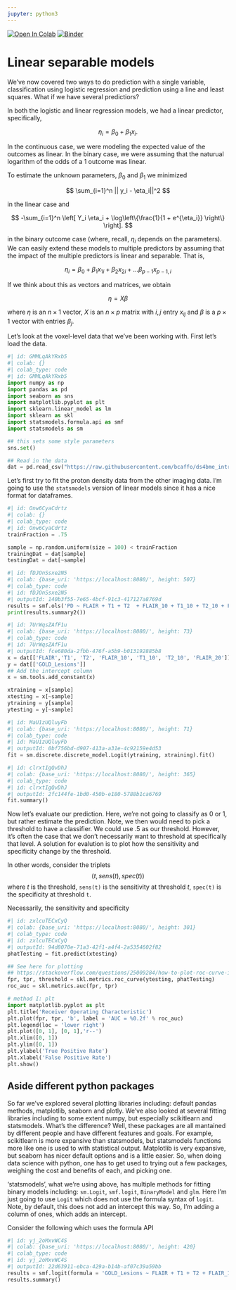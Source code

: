 ```yaml
---
jupyter: python3
---
```


<a href="https://colab.research.google.com/github/smart-stats/ds4bio_book/blob/main/book/linearSeparable.ipynb" target="_parent"><img src="https://colab.research.google.com/assets/colab-badge.svg" alt="Open In Colab"/></a>
[![Binder](https://mybinder.org/badge_logo.svg)](https://mybinder.org/v2/gh/smart-stats/ds4bio_book/HEAD)

# Linear separable models

We've now covered two ways to do prediction with a single variable, classification using logistic regression and prediction using a line and least squares. What if we have several predictiors? 

In both the logistic and linear regression models, we had a linear predictor, specifically, 

$$
\eta_i = \beta_0 + \beta_1 x_i.
$$

In the continuous case, we were modeling the expected value of the outcomes as linear. In the binary case, we were assuming that the naturual logarithm of the odds of a 1 outcome was linear. 

To estimate the unknown parameters, $\beta_0$ and $\beta_1$ we minimized

$$
\sum_{i=1}^n || y_i - \eta_i||^2 
$$

in the linear case and 

$$
-\sum_{i=1}^n \left[
  Y_i \eta_i + \log\left\{\frac{1}{1 + e^{\eta_i}} \right\} \right].
$$

in the binary outcome case (where, recall, $\eta_i$ depends on the parameters).  We can easily extend these models to multiple predictors by assuming that the impact of the multiple predictors is linear and separable. That is,

$$
\eta_i = \beta_0 + \beta_1 x_{1i} + \beta_2 x_{2i} + \ldots \beta_{p-1} x_{p-1,i}
$$

If we think about this as vectors and matrices, we obtain

$$
\eta = X \beta
$$

where $\eta$ is an $n \times 1$ vector, $X$ is an $n \times p$ matrix with $i,j$ entry $x_{ij}$ and $\beta$ is a $p\times 1$ vector with entries $\beta_j$. 

Let's look at the voxel-level data that we've been working with. First let's load the data.

```python
#| id: GMMLqAkYRxb5
#| colab: {}
#| colab_type: code
#| id: GMMLqAkYRxb5
import numpy as np
import pandas as pd
import seaborn as sns
import matplotlib.pyplot as plt
import sklearn.linear_model as lm
import sklearn as skl
import statsmodels.formula.api as smf
import statsmodels as sm

## this sets some style parameters  
sns.set()

## Read in the data 
dat = pd.read_csv("https://raw.githubusercontent.com/bcaffo/ds4bme_intro/master/data/oasis.csv")
```

Let's first try to fit the proton density data from the other imaging data. I'm going to use the `statsmodels` version of linear models since it has a nice format for dataframes.

```python
#| id: Onw6CyaCdrtz
#| colab: {}
#| colab_type: code
#| id: Onw6CyaCdrtz
trainFraction = .75

sample = np.random.uniform(size = 100) < trainFraction
trainingDat = dat[sample]
testingDat = dat[~sample]
```

```python
#| id: fDJOnSsxe2N5
#| colab: {base_uri: 'https://localhost:8080/', height: 507}
#| colab_type: code
#| id: fDJOnSsxe2N5
#| outputId: 140b3f55-7e65-4bcf-91c3-417127a8769d
results = smf.ols('PD ~ FLAIR + T1 + T2  + FLAIR_10 + T1_10 + T2_10 + FLAIR_20', data = trainingDat).fit()
print(results.summary2())
```

```python
#| id: 7UrWqsZAfF1u
#| colab: {base_uri: 'https://localhost:8080/', height: 73}
#| colab_type: code
#| id: 7UrWqsZAfF1u
#| outputId: fce680da-2fbb-476f-a5b9-b013192885b8
x = dat[['FLAIR','T1', 'T2', 'FLAIR_10', 'T1_10', 'T2_10', 'FLAIR_20']]
y = dat[['GOLD_Lesions']]
## Add the intercept column
x = sm.tools.add_constant(x)

xtraining = x[sample]
xtesting = x[~sample]
ytraining = y[sample]
ytesting = y[~sample]
```

```python
#| id: MaU1zUQluyFb
#| colab: {base_uri: 'https://localhost:8080/', height: 71}
#| colab_type: code
#| id: MaU1zUQluyFb
#| outputId: 0bf756bd-d907-413a-a31e-4c92159e4d53
fit = sm.discrete.discrete_model.Logit(ytraining, xtraining).fit()
```

```python
#| id: clrxtIgQvDhJ
#| colab: {base_uri: 'https://localhost:8080/', height: 365}
#| colab_type: code
#| id: clrxtIgQvDhJ
#| outputId: 2fc144fe-1bd0-450b-e180-5788b1ca6769
fit.summary()
```

Now let's evaluate our prediction. Here, we're not going to classify as 0 or 1, but rather estimate the prediction. Note, we then would need to pick a threshold to have a classifier. We could use .5 as our threshold. However, it's often the case that we don't necessarily want to threshold at specifically that level. A solution for evalution is to plot how the sensitivity and specificity change by the threshold. 

In other words, consider the triplets
$$
(t, sens(t), spec(t))
$$
where $t$ is the threshold, `sens(t)` is the sensitivity at threshold $t$, `spec(t)` is the specificity at threshold `t`. 

Necessarily, the sensitivity and specificity 


```python
#| id: zxlcuTECxCyQ
#| colab: {base_uri: 'https://localhost:8080/', height: 301}
#| colab_type: code
#| id: zxlcuTECxCyQ
#| outputId: 94d8070e-71a3-42f1-a4f4-2a5354602f82
phatTesting = fit.predict(xtesting)

## See here for plotting
## https://stackoverflow.com/questions/25009284/how-to-plot-roc-curve-in-python
fpr, tpr, threshold = skl.metrics.roc_curve(ytesting, phatTesting)
roc_auc = skl.metrics.auc(fpr, tpr)

# method I: plt
import matplotlib.pyplot as plt
plt.title('Receiver Operating Characteristic')
plt.plot(fpr, tpr, 'b', label = 'AUC = %0.2f' % roc_auc)
plt.legend(loc = 'lower right')
plt.plot([0, 1], [0, 1],'r--')
plt.xlim([0, 1])
plt.ylim([0, 1])
plt.ylabel('True Positive Rate')
plt.xlabel('False Positive Rate')
plt.show()
```

## Aside different python packages

So far we've explored several plotting libraries including: default pandas methods, matplotlib, seaborn and plotly. We've also looked at several fitting libraries including to some extent numpy, but especially scikitlearn and statsmodels. What's the difference? Well, these packages are all mantained by different people and have different features and goals. For example, scikitlearn is more expansive than statsmodels, but statsmodels functions more like one is used to with statistical output. Matplotlib is very expansive, but seaborn has nicer default options and is a little easier. So, when doing data science with python, one has to get used to trying out a few packages, weighing the cost and benefits of each, and picking one. 

'statsmodels', what we're using above, has multiple methods for fitting binary models including: `sm.Logit`, `smf.logit`, `BinaryModel` and `glm`. Here I'm just going to use `Logit` which does not use the formula syntax of `logit`. Note, by default, this does not add an intercept this way. So, I'm adding a column of ones, which adds an intercept.

Consider the following which uses the formula API

```python
#| id: yj_2oMxvWC4S
#| colab: {base_uri: 'https://localhost:8080/', height: 420}
#| colab_type: code
#| id: yj_2oMxvWC4S
#| outputId: 22d63911-ebca-429a-b14b-af07c39a59bb
results = smf.logit(formula = 'GOLD_Lesions ~ FLAIR + T1 + T2 + FLAIR_10 + T1_10 + T2_10 + FLAIR_20', data = trainingDat).fit()
results.summary()
```

